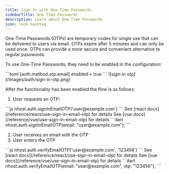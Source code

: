 ```yaml
---
title: Sign In with One-Time Passwords
sidebarTitle: One-Time Passwords
description: Learn about One-Time Passwords
icon: lock-hashtag
---
```


One-Time Passwords (OTPs) are temporary codes for single use that can be delivered to users via email. OTPs expire after 5 minutes and can only be used once. OTPs can provide a more secure and convenient alternative to regular passwords.

To use One-Time Passwords, they need to be enabled in the configuration:

<Tabs>
 <Tab title="nhost.toml">
 ```toml
 [auth.method.otp.email]
 enabled = true
 ```
 </Tab>
 <Tab title="Dashboard">
 ![sign-in otp](/images/auth/sign-in-otp.png)
 </Tab>
</Tabs>

After the functionality has been enabled the flow is as follows:

1. User requests an OTP:

<Tabs>
  <Tab title="javascript">
  ```js
  nhost.auth.signInEmailOTP('user@example.com')
  ```
  </Tab>

  <Tab title="react">
  See [react docs](/reference/react/use-sign-in-email-otp) for details
  </Tab>

  <Tab title="vue">
  See [vue docs](/reference/vue/use-sign-in-email-otp) for details
  </Tab>

  <Tab title="dart">
  ```dart
  nhost.auth.signInEmailOTP(email: "user@example.com");
  ```
  </Tab>
</Tabs>

2. User receives an email with the OTP
3. User enters the OTP

<Tabs>
  <Tab title="javascript">
  ```js
  nhost.auth.verifyEmailOTP('user@example.com', '123456')
  ```
  </Tab>

  <Tab title="react">
  See [react docs](/reference/react/use-sign-in-email-otp) for details
  </Tab>

  <Tab title="vue">
  See [vue docs](/reference/vue/use-sign-in-email-otp) for details
  </Tab>

  <Tab title="dart">
  ```dart
  nhost.auth.verifyEmailOTP(email: "user@example.com", otp: "123456");
  ```
  </Tab>
</Tabs>
